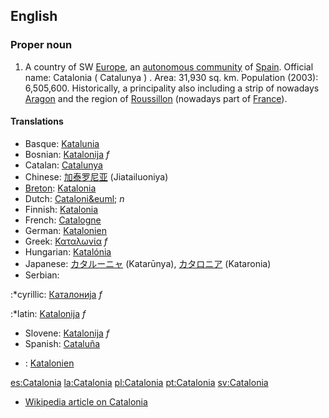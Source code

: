 ==English==
===Proper noun===
#A country of SW [[Europe]], an [[autonomous community]] of [[Spain]]. Official name: Catalonia ( Catalunya ) . Area: 31,930 sq. km. Population (2003): 6,505,600. Historically, a principality also including a strip of nowadays [[Aragon]] and the region of [[Roussillon]] (nowadays part of [[France]]). 

====Translations====
*Basque: [[Katalunia]]
*Bosnian: [[Katalonija]] ''f''
*Catalan: [[Catalunya]]
*Chinese: [[加泰罗尼亚]] (Jiatailuoniya)
*[[Breton]]: [[Katalonia]]
*Dutch: [[Cataloni&euml;]] ''n''
*Finnish: [[Katalonia]]
*French: [[Catalogne]]
*German: [[Katalonien]]
*Greek: [[Καταλωνία]] ''f''
*Hungarian: [[Katalónia]]
*Japanese: [[カタルーニャ]] (Katarūnya), [[カタロニア]] (Kataronia)
*Serbian:
:*cyrillic: [[Каталонија]] ''f''
:*latin: [[Katalonija]] ''f''
*Slovene: [[Katalonija]] ''f''
*Spanish: [[Cataluña]]
*{{sv}}: [[Katalonien]]

[[es:Catalonia]]
[[la:Catalonia]]
[[pl:Catalonia]]
[[pt:Catalonia]]
[[sv:Catalonia]]

*[[w:Catalonia|Wikipedia article on Catalonia]]